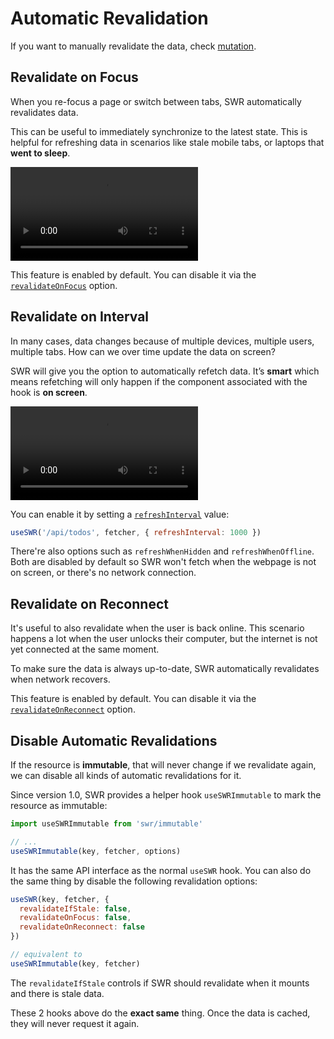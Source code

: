 
# Automatic Revalidation

<Callout>
  If you want to manually revalidate the data, check <Link href="/docs/mutation"><a href="/docs/mutation">mutation</a></Link>.
</Callout>

## Revalidate on Focus

When you re-focus a page or switch between tabs, SWR automatically revalidates data.

This can be useful to immediately synchronize to the latest state. This is helpful for refreshing data in scenarios like stale mobile tabs, or laptops that **went to sleep**.

<Bleed>
  <Video
    src="https://raw.githubusercontent.com/vercel/swr-site/main/.github/videos/focus-revalidate.mp4"
    caption="Video: using focus revalidation to automatically sync login state between pages."
    ratio={307/768}
  />
</Bleed>

This feature is enabled by default. You can disable it via the [`revalidateOnFocus`](/docs/options) option.

## Revalidate on Interval

In many cases, data changes because of multiple devices, multiple users, multiple tabs. How can we over time update the data on screen?

SWR will give you the option to automatically refetch data. It’s **smart** which means refetching will only happen if the component associated with the hook is **on screen**.

<Bleed>
  <Video
    src="https://raw.githubusercontent.com/vercel/swr-site/main/.github/videos/refetch-interval.mp4"
    caption="Video: when a user makes a change, both sessions will eventually render the same data."
    ratio={307/768}
  />
</Bleed>

You can enable it by setting a [`refreshInterval`](/docs/options) value:

```js
useSWR('/api/todos', fetcher, { refreshInterval: 1000 })
```

There're also options such as `refreshWhenHidden` and `refreshWhenOffline`. Both are disabled by default so SWR won't fetch when the webpage is not on screen, or there's no network connection.

## Revalidate on Reconnect

It's useful to also revalidate when the user is back online. This scenario happens a lot when the user unlocks their computer, but the internet is not yet connected at the same moment.

To make sure the data is always up-to-date, SWR automatically revalidates when network recovers.

This feature is enabled by default. You can disable it via the [`revalidateOnReconnect`](/docs/options) option.

## Disable Automatic Revalidations

If the resource is **immutable**, that will never change if we revalidate again, we can disable all kinds of automatic revalidations for it.

Since version 1.0, SWR provides a helper hook `useSWRImmutable` to mark the resource as immutable:

```js
import useSWRImmutable from 'swr/immutable'

// ...
useSWRImmutable(key, fetcher, options)
```

It has the same API interface as the normal `useSWR` hook. You can also do the same thing by disable the following revalidation options:

```js
useSWR(key, fetcher, {
  revalidateIfStale: false,
  revalidateOnFocus: false,
  revalidateOnReconnect: false
})

// equivalent to
useSWRImmutable(key, fetcher)
```

The `revalidateIfStale` controls if SWR should revalidate when it mounts and there is stale data.

These 2 hooks above do the **exact same** thing. Once the data is cached, they will never request it again.
